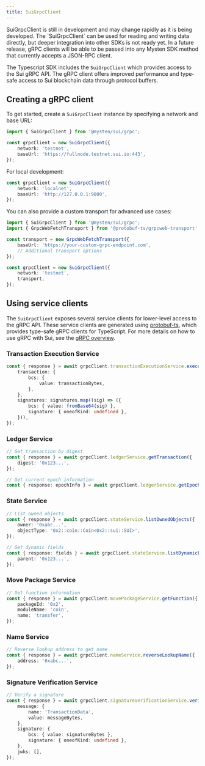 ```yaml
---
title: SuiGrpcClient
---
```


<Callout type="warn">
	SuiGrpcClient is still in development and may change rapidly as it is being developed.
</Callout>

<Callout type="info">
	The `SuiGrpcClient` can be used for reading and writing data directly, but deeper integration into
	other SDKs is not ready yet. In a future release, gRPC clients will be able to be passed into any
	Mysten SDK method that currently accepts a JSON-RPC client.
</Callout>

The Typescript SDK includes the `SuiGrpcClient` which provides access to the Sui gRPC API. The gRPC
client offers improved performance and type-safe access to Sui blockchain data through protocol
buffers.

## Creating a gRPC client

To get started, create a `SuiGrpcClient` instance by specifying a network and base URL:

```typescript
import { SuiGrpcClient } from '@mysten/sui/grpc';

const grpcClient = new SuiGrpcClient({
	network: 'testnet',
	baseUrl: 'https://fullnode.testnet.sui.io:443',
});
```

For local development:

```typescript
const grpcClient = new SuiGrpcClient({
	network: 'localnet',
	baseUrl: 'http://127.0.0.1:9000',
});
```

You can also provide a custom transport for advanced use cases:

```typescript
import { SuiGrpcClient } from '@mysten/sui/grpc';
import { GrpcWebFetchTransport } from '@protobuf-ts/grpcweb-transport';

const transport = new GrpcWebFetchTransport({
	baseUrl: 'https://your-custom-grpc-endpoint.com',
	// Additional transport options
});

const grpcClient = new SuiGrpcClient({
	network: 'testnet',
	transport,
});
```

## Using service clients

The `SuiGrpcClient` exposes several service clients for lower-level access to the gRPC API. These
service clients are generated using [protobuf-ts](https://github.com/timostamm/protobuf-ts), which
provides type-safe gRPC clients for TypeScript. For more details on how to use gRPC with Sui, see
the [gRPC overview](https://docs.sui.io/concepts/grpc-overview).

### Transaction Execution Service

```typescript
const { response } = await grpcClient.transactionExecutionService.executeTransaction({
	transaction: {
		bcs: {
			value: transactionBytes,
		},
	},
	signatures: signatures.map((sig) => ({
		bcs: { value: fromBase64(sig) },
		signature: { oneofKind: undefined },
	})),
});
```

### Ledger Service

```typescript
// Get transaction by digest
const { response } = await grpcClient.ledgerService.getTransaction({
	digest: '0x123...',
});

// Get current epoch information
const { response: epochInfo } = await grpcClient.ledgerService.getEpoch({});
```

### State Service

```typescript
// List owned objects
const { response } = await grpcClient.stateService.listOwnedObjects({
	owner: '0xabc...',
	objectType: '0x2::coin::Coin<0x2::sui::SUI>',
});

// Get dynamic fields
const { response: fields } = await grpcClient.stateService.listDynamicFields({
	parent: '0x123...',
});
```

### Move Package Service

```typescript
// Get function information
const { response } = await grpcClient.movePackageService.getFunction({
	packageId: '0x2',
	moduleName: 'coin',
	name: 'transfer',
});
```

### Name Service

```typescript
// Reverse lookup address to get name
const { response } = await grpcClient.nameService.reverseLookupName({
	address: '0xabc...',
});
```

### Signature Verification Service

```typescript
// Verify a signature
const { response } = await grpcClient.signatureVerificationService.verifySignature({
	message: {
		name: 'TransactionData',
		value: messageBytes,
	},
	signature: {
		bcs: { value: signatureBytes },
		signature: { oneofKind: undefined },
	},
	jwks: [],
});
```
